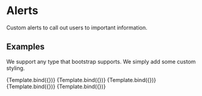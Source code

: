 

<Meta title="Components/Alert" component={Alert} />

# Alerts

Custom alerts to call out users to important information.

## Examples

We support any type that bootstrap supports. We simply add some custom styling.


<Canvas>
  <Story name="Primary" args={{
      type: "primary",
      text: "Connect your wallet to buy Carrer Tokens",
      href: "https://metamask.io/",
      buttonText: "Connect MetaMask"
    }}>
    {Template.bind({})}
   </Story>
  <Story name="Info" args={{
      type: "info",
      text: "INFO ALERT",
      href: "/messages",
      buttonText: "Go to Messages!"
    }}>
    {Template.bind({})}
   </Story>
  <Story name="Success" args={{
      type: "success",
      text: "SUCCESS ALERT"
    }}>
    {Template.bind({})}
   </Story>
   <Story name="Warning" args={{
      type: "warning",
      text: "WARNING ALERT"
    }}>
    {Template.bind({})}
   </Story>
   <Story name="Danger" args={{
      type: "danger",
      text: "DANGER ALERT"
    }}>
    {Template.bind({})}
   </Story>
</Canvas>
